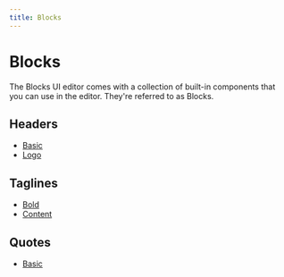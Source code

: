 ```yaml
---
title: Blocks
---
```



# Blocks

The Blocks UI editor comes with a collection of built-in components that you can
use in the editor. They're referred to as Blocks.

## Headers

- [Basic](/blocks/headers/basic/)
- [Logo](/blocks/headers/logo/)

## Taglines

- [Bold](/blocks/taglines/bold/)
- [Content](/blocks/taglines/content/)

## Quotes

- [Basic](/blocks/quotes/basic/)
